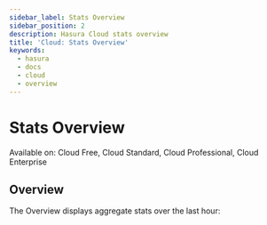 ```yaml
---
sidebar_label: Stats Overview
sidebar_position: 2
description: Hasura Cloud stats overview
title: 'Cloud: Stats Overview'
keywords:
  - hasura
  - docs
  - cloud
  - overview
---
```



# Stats Overview

<div className="badge badge--primary heading-badge">
  Available on: Cloud Free, Cloud Standard, Cloud Professional, Cloud Enterprise
</div>

## Overview

The Overview displays aggregate stats over the last hour:

<Thumbnail src="/img/observability/monitoring-tab-overview.png" alt="Hasura Cloud stats monitoring" />
